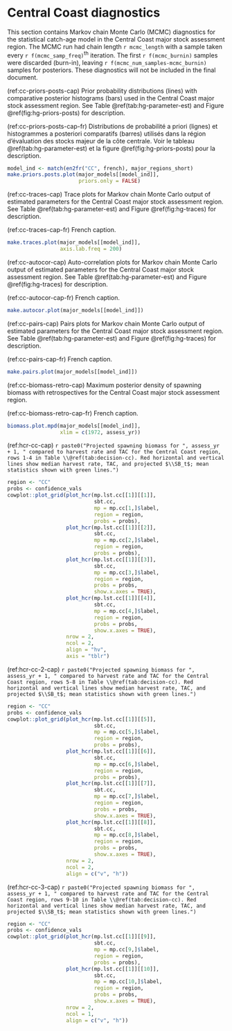 # Central Coast diagnostics

This section contains Markov chain Monte Carlo (MCMC) diagnostics for the
statistical catch-age model in the Central Coast major stock assessment region.
The MCMC run had chain length `r mcmc_length`
with a sample taken every `r f(mcmc_samp_freq)`^th^ iteration.
The first `r f(mcmc_burnin)` samples were discarded (burn-in), 
leaving `r f(mcmc_num_samples-mcmc_burnin)` samples for posteriors.
These diagnostics will not be included in the final document.

(ref:cc-priors-posts-cap) Prior probability distributions (lines) with
comparative posterior histograms (bars) used in the Central Coast major stock assessment region.
See Table \@ref(tab:hg-parameter-est) and Figure \@ref(fig:hg-priors-posts) for description.

(ref:cc-priors-posts-cap-fr) Distributions de probabilité a priori (lignes)
et histogrammes a posteriori comparatifs (barres) utilisés dans la région d’évaluation des stocks majeur de la côte centrale.
Voir le tableau \@ref(tab:hg-parameter-est) et la figure \@ref(fig:hg-priors-posts) pour la description.

```r
model_ind <- match(en2fr("CC", french), major_regions_short)
make.priors.posts.plot(major_models[[model_ind]],
                       priors.only = FALSE)
```

(ref:cc-traces-cap) Trace plots for Markov chain Monte Carlo output of
estimated parameters for the Central Coast major stock assessment region.
See Table \@ref(tab:hg-parameter-est) and Figure \@ref(fig:hg-traces) for description.

(ref:cc-traces-cap-fr) French caption.

```r
make.traces.plot(major_models[[model_ind]],
                 axis.lab.freq = 200)
```

(ref:cc-autocor-cap) Auto-correlation plots for Markov chain Monte Carlo output of
estimated parameters for the Central Coast major stock assessment region.
See Table \@ref(tab:hg-parameter-est) and Figure \@ref(fig:hg-traces) for description.

(ref:cc-autocor-cap-fr) French caption.

```r
make.autocor.plot(major_models[[model_ind]])
```

(ref:cc-pairs-cap) Pairs plots for Markov chain Monte Carlo output of
estimated parameters for the Central Coast major stock assessment region.
See Table \@ref(tab:hg-parameter-est) and Figure \@ref(fig:hg-traces) for description.

(ref:cc-pairs-cap-fr) French caption.

```r
make.pairs.plot(major_models[[model_ind]])
```

(ref:cc-biomass-retro-cap) Maximum posterior density of spawning biomass
with retrospectives for the Central Coast major stock assessment region.

(ref:cc-biomass-retro-cap-fr) French caption.

```r
biomass.plot.mpd(major_models[[model_ind]],
                 xlim = c(1972, assess_yr))
```

(ref:hcr-cc-cap) `r paste0("Projected spawning biomass for ", assess_yr + 1, " compared to harvest rate and TAC for the Central Coast region, rows 1-4 in Table \\@ref(tab:decision-cc). Red horizontal and vertical lines show median harvest rate, TAC, and projected $\\SB_t$; mean statistics shown with green lines.")`
```r
region <- "CC"
probs <- confidence_vals
cowplot::plot_grid(plot_hcr(mp.lst.cc[[1]][[1]],
                            sbt.cc,
                            mp = mp.cc[1,]$label,
                            region = region,
                            probs = probs),
                   plot_hcr(mp.lst.cc[[1]][[2]],
                            sbt.cc,
                            mp = mp.cc[2,]$label,
                            region = region,
                            probs = probs),
                   plot_hcr(mp.lst.cc[[1]][[3]],
                            sbt.cc,
                            mp = mp.cc[3,]$label,
                            region = region,
                            probs = probs,
                            show.x.axes = TRUE),
                   plot_hcr(mp.lst.cc[[1]][[4]],
                            sbt.cc,
                            mp = mp.cc[4,]$label,
                            region = region,
                            probs = probs,
                            show.x.axes = TRUE),
                   nrow = 2,
                   ncol = 2,
                   align = "hv",
                   axis = "tblr")
```

(ref:hcr-cc-2-cap) `r paste0("Projected spawning biomass for ", assess_yr + 1, " compared to harvest rate and TAC for the Central Coast region, rows 5-8 in Table \\@ref(tab:decision-cc). Red horizontal and vertical lines show median harvest rate, TAC, and projected $\\SB_t$; mean statistics shown with green lines.")`
```r
region <- "CC"
probs <- confidence_vals 
cowplot::plot_grid(plot_hcr(mp.lst.cc[[1]][[5]],
                            sbt.cc,
                            mp = mp.cc[5,]$label,
                            region = region,
                            probs = probs),
                   plot_hcr(mp.lst.cc[[1]][[6]],
                            sbt.cc,
                            mp = mp.cc[6,]$label,
                            region = region,
                            probs = probs),
                   plot_hcr(mp.lst.cc[[1]][[7]],
                            sbt.cc,
                            mp = mp.cc[7,]$label,
                            region = region,
                            probs = probs,
                            show.x.axes = TRUE),
                   plot_hcr(mp.lst.cc[[1]][[8]],
                            sbt.cc,
                            mp = mp.cc[8,]$label,
                            region = region,
                            probs = probs,
                            show.x.axes = TRUE),
                   nrow = 2,
                   ncol = 2,
                   align = c("v", "h"))
```

(ref:hcr-cc-3-cap) `r paste0("Projected spawning biomass for ", assess_yr + 1, " compared to harvest rate and TAC for the Central Coast region, rows 9-10 in Table \\@ref(tab:decision-cc). Red horizontal and vertical lines show median harvest rate, TAC, and projected $\\SB_t$; mean statistics shown with green lines.")`
```r
region <- "CC"
probs <- confidence_vals 
cowplot::plot_grid(plot_hcr(mp.lst.cc[[1]][[9]],
                            sbt.cc,
                            mp = mp.cc[9,]$label,
                            region = region,
                            probs = probs),
                   plot_hcr(mp.lst.cc[[1]][[10]],
                            sbt.cc,
                            mp = mp.cc[10,]$label,
                            region = region,
                            probs = probs,
                            show.x.axes = TRUE),
                   nrow = 2,
                   ncol = 1,
                   align = c("v", "h"))
```
